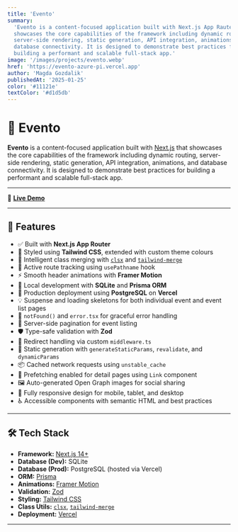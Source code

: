 ```yaml
---
title: 'Evento'
summary:
  'Evento is a content-focused application built with Next.js App Rauter that
  showcases the core capabilities of the framework including dynamic routing,
  server-side rendering, static generation, API integration, animations, and
  database connectivity. It is designed to demonstrate best practices for
  building a performant and scalable full-stack app.'
image: '/images/projects/evento.webp'
href: 'https://evento-azure-pi.vercel.app'
author: 'Magda Gozdalik'
publishedAt: '2025-01-25'
color: '#11121e'
textColor: '#d1d5db'
---
```


# 🎉 Evento

**Evento** is a content-focused application built with
[Next.js](https://nextjs.org/) that showcases the core capabilities of the
framework including dynamic routing, server-side rendering, static generation,
API integration, animations, and database connectivity. It is designed to
demonstrate best practices for building a performant and scalable full-stack
app.

---

🔗 **<a href="https://evento-azure-pi.vercel.app/" target="_blank">Live
Demo</a>**

---

## 🚀 Features

- ✅ Built with **Next.js App Router**
- 🎨 Styled using **Tailwind CSS**, extended with custom theme colours
- 🧠 Intelligent class merging with [`clsx`](https://github.com/lukeed/clsx) and
  [`tailwind-merge`](https://www.npmjs.com/package/tailwind-merge)
- 📍 Active route tracking using `usePathname` hook
- ⚡ Smooth header animations with **Framer Motion**
- 💽 Local development with **SQLite** and **Prisma ORM**
- 🐘 Production deployment using **PostgreSQL** on **Vercel**
- 💡 Suspense and loading skeletons for both individual event and event list
  pages
- 🔄 `notFound()` and `error.tsx` for graceful error handling
- 🔁 Server-side pagination for event listing
- 🛡️ Type-safe validation with **Zod**
- 🧭 Redirect handling via custom `middleware.ts`
- 🧱 Static generation with `generateStaticParams`, `revalidate`, and
  `dynamicParams`
- 📦 Cached network requests using `unstable_cache`
- 🔗 Prefetching enabled for detail pages using `Link` component
- 🖼️ Auto-generated Open Graph images for social sharing
- 📱 Fully responsive design for mobile, tablet, and desktop
- ♿ Accessible components with semantic HTML and best practices

---

## 🛠️ Tech Stack

- **Framework:** [Next.js 14+](https://nextjs.org/)
- **Database (Dev):** SQLite
- **Database (Prod):** PostgreSQL (hosted via Vercel)
- **ORM:** [Prisma](https://www.prisma.io/)
- **Animations:** [Framer Motion](https://www.framer.com/motion/)
- **Validation:** [Zod](https://zod.dev/)
- **Styling:** [Tailwind CSS](https://tailwindcss.com/)
- **Class Utils:** [`clsx`](https://github.com/lukeed/clsx),
  [`tailwind-merge`](https://github.com/dcastil/tailwind-merge)
- **Deployment:** [Vercel](https://vercel.com/)

---
